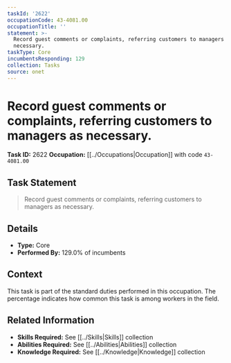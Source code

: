 ```yaml
---
taskId: '2622'
occupationCode: 43-4081.00
occupationTitle: ''
statement: >-
  Record guest comments or complaints, referring customers to managers as
  necessary.
taskType: Core
incumbentsResponding: 129
collection: Tasks
source: onet
---
```

# Record guest comments or complaints, referring customers to managers as necessary.

**Task ID:** 2622
**Occupation:** [[../Occupations|Occupation]] with code `43-4081.00`

## Task Statement

> Record guest comments or complaints, referring customers to managers as necessary.

## Details

- **Type:** Core
- **Performed By:** 129.0% of incumbents

## Context

This task is part of the standard duties performed in this occupation. The percentage indicates how common this task is among workers in the field.

## Related Information

- **Skills Required:** See [[../Skills|Skills]] collection
- **Abilities Required:** See [[../Abilities|Abilities]] collection
- **Knowledge Required:** See [[../Knowledge|Knowledge]] collection
